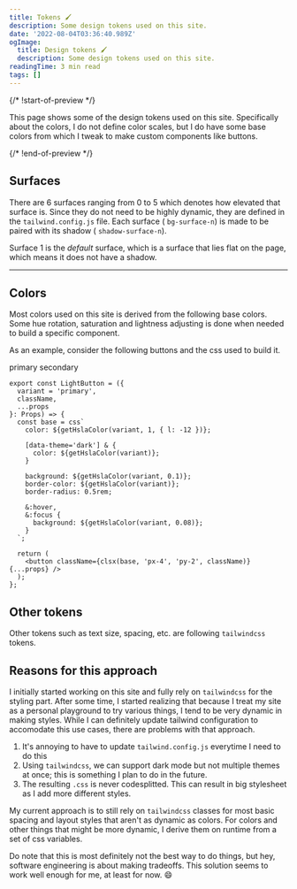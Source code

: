 ```yaml
---
title: Tokens 🖌️
description: Some design tokens used on this site.
date: '2022-08-04T03:36:40.989Z'
ogImage:
  title: Design tokens 🖌️
  description: Some design tokens used on this site.
readingTime: 3 min read
tags: []
---
```


{/* !start-of-preview */}

This page shows some of the design tokens used on this site. Specifically about
the colors, I do not define color scales, but I do have some base colors from
which I tweak to make custom components like buttons.

{/* !end-of-preview */}

## Surfaces

There are 6 surfaces ranging from 0 to 5 which denotes how elevated that surface
is. Since they do not need to be highly dynamic, they are defined in the
`tailwind.config.js` file. Each surface ( `bg-surface-n`) is made to be paired
with its shadow ( `shadow-surface-n`).

Surface 1 is the _default_ surface, which is a surface that lies flat on the
page, which means it does not have a shadow.

<Surfaces />

---

## Colors

Most colors used on this site is derived from the following base colors. Some
hue rotation, saturation and lightness adjusting is done when needed to build a
specific component.

<Colors />

As an example, consider the following buttons and the css used to build it.

<div className={clsx('flex flex-wrap space-x-4')}>
  <LightButton variant="primary">primary</LightButton>
  <LightButton variant="secondary">secondary</LightButton>
</div>

```tsx
export const LightButton = ({
  variant = 'primary',
  className,
  ...props
}: Props) => {
  const base = css`
    color: ${getHslaColor(variant, 1, { l: -12 })};

    [data-theme='dark'] & {
      color: ${getHslaColor(variant)};
    }

    background: ${getHslaColor(variant, 0.1)};
    border-color: ${getHslaColor(variant)};
    border-radius: 0.5rem;

    &:hover,
    &:focus {
      background: ${getHslaColor(variant, 0.08)};
    }
  `;

  return (
    <button className={clsx(base, 'px-4', 'py-2', className)} {...props} />
  );
};
```

## Other tokens

Other tokens such as text size, spacing, etc. are following `tailwindcss`
tokens.

## Reasons for this approach

I initially started working on this site and fully rely on `tailwindcss` for the
styling part. After some time, I started realizing that because I treat my site
as a personal playground to try various things, I tend to be very dynamic in
making styles. While I can definitely update tailwind configuration to
accomodate this use cases, there are problems with that approach.

1. It's annoying to have to update `tailwind.config.js` everytime I need to do
   this
2. Using `tailwindcss`, we can support dark mode but not multiple themes at
   once; this is something I plan to do in the future.
3. The resulting `.css` is never codesplitted. This can result in big stylesheet
   as I add more different styles.

My current approach is to still rely on `tailwindcss` classes for most basic
spacing and layout styles that aren't as dynamic as colors. For colors and other
things that might be more dynamic, I derive them on runtime from a set of css
variables.

Do note that this is most definitely not the best way to do things, but hey,
software engineering is about making tradeoffs. This solution seems to work well
enough for me, at least for now. 😄
